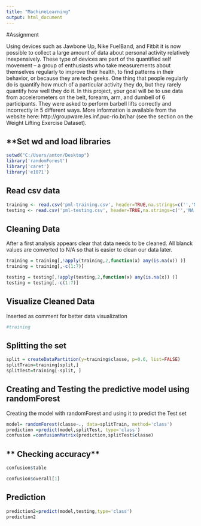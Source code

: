 ---
title: "MachineLearning"
output: html_document
---

#Assignment

Using devices such as Jawbone Up, Nike FuelBand, and Fitbit it is now possible to collect a large amount of data about personal activity relatively inexpensively. These type of devices are part of the quantified self movement – a group of enthusiasts who take measurements about themselves regularly to improve their health, to find patterns in their behavior, or because they are tech geeks. One thing that people regularly do is quantify how much of a particular activity they do, but they rarely quantify how well they do it. In this project, your goal will be to use data from accelerometers on the belt, forearm, arm, and dumbell of 6 participants. They were asked to perform barbell lifts correctly and incorrectly in 5 different ways. More information is available from the website here: http://groupware.les.inf.puc-rio.br/har (see the section on the Weight Lifting Exercise Dataset).

## **Set wd and load libraries

```{r}
setwd("C:/Users/anton/Desktop")
library('randomForest')
library('caret')
library('e1071')
```

## **Read csv data**

```{r}
training <- read.csv('pml-training.csv', header=TRUE,na.strings=c('','NA'))
testing <- read.csv('pml-testing.csv', header=TRUE,na.strings=c('','NA'))
```

## **Cleaning Data**

After a first analysis appears clear that data needs to be cleaned. All blanck values are converted to N/A so that is easier to clean our data later.

```{r}
training = training[,!apply(training,2,function(x) any(is.na(x)) )]
training = training[,-c(1:7)]

testing = testing[,!apply(testing,2,function(x) any(is.na(x)) )]
testing = testing[,-c(1:7)]
```

## **Visualize Cleaned Data**

Inserted as comment for better data visualization

```{r}
#training
```

## **Splitting the set**

```{r}
split = createDataPartition(y=training$classe, p=0.6, list=FALSE)
splitTrain=training[split,]
splitTest=training[-split, ]
```


## **Creating and Testing the predictive model using randomForest**
Creating the model with randomForest and using it to predict the Test set

```{r}
model= randomForest(classe~., data=splitTrain, method='class')
prediction =predict(model,splitTest, type='class')
confusion =confusionMatrix(prediction,splitTest$classe)
```

## ** Checking accuracy**

```{r}
confusion$table
```

```{r}
confusion$overall[1]
```


## **Prediction**

```{r}
prediction2=predict(model,testing,type='class')
prediction2
```


